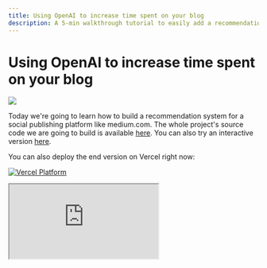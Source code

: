 ```yaml
---
title: Using OpenAI to increase time spent on your blog
description: A 5-min walkthrough tutorial to easily add a recommendation engine to your nextjs blog
---
```



# Using OpenAI to increase time spent on your blog

<Image src="/recsys-end-result.png" width={800} height={500} />

Today we're going to learn how to build a recommendation system for a social publishing platform like medium.com.
The whole project's source code we are going to build is available [here](https://github.com/different-ai/embedbase-recommendation-engine-example/tree/complete).
You can also try an interactive version [here](https://embedbase-recommendation-engine-example-git-complete-prologe.vercel.app/posts/understanding-machine-learning-embeddings).

You can also deploy the end version on Vercel right now:

[![Vercel Platform](https://vercel.com/button)](https://vercel.com/new/clone?repository-url=https%3A%2F%2Fgithub.com%2Fdifferent-ai%2Fembedbase-recommendation-engine-example%2Ftree%2Fcomplete&env=EMBEDBASE_API_KEY&envDescription=Embedbase%20API%20key%20is%20necessary%20to%20use%20Embedbase%20Cloud%2C%20you%20can%20also%20self-host%20it!&envLink=https%3A%2F%2Fapp.embedbase.xyz%2Fsignup)

<div 
  style={{ position: 'relative', paddingBottom: '62.5%', height: 0 }}
  >
  <iframe 
    src="https://www.loom.com/embed/0bbdf3ca54dd4010872df2ad2b695e37"
    style={{ position: 'absolute', top: 0, left: 0, width: '100%', height: '100%' }}
  />
</div>


# Overview

We're going to cover a few things here, but the big picture is that:  

1. We will need to turn our blog posts into a numerical representation called "embeddings" and store it in a database.
2. We will get the most similar blog posts to the one currently being read
3. We will display these similar blog posts on the side

Concretely, it only consists in:
1. `embedbase.dataset('recsys').batchAdd('<my blog posts>')`
2. `embedbase.dataset('recsys').search('<my blog post content>')`

Here, "search" allows you to get recommendations.

Yay! Two lines of code to implement the core of a recommendation system.

## Diving into the implementation

As a reminder, we will create a **recommendation engine for your publishing platform** we will be using NextJS and tailwindcss. We will also use [Embedbase](https://embedbase.xyz/) as a database. 
Other libraries used:
- `gray-matter` to parse Markdown front-matter (used to store document metadata, useful when you get the recommended results)
- `swr` to easily fetch data from NextJS API endpoints
- `heroicons` for icons
- Last, `react-markdown` to display nice Markdown to the user

Alright let's get started 🚀

Here's what you'll be needing for this tutorial  
- [Embedbase api key](https://app.embedbase.xyz/signup), a database that allows you to find "most similar results". Not all databases are suited for this kind of job. Today we'll be using Embedbase which allows you to do just that. Embedbase allows you to find "semantic similarity" between a search query and stored content.

You can now `clone` the repository like so:

```bash
git clone https://github.com/different-ai/embedbase-recommendation-engine-example
```

Open it with your favourite IDE, and install the dependencies:

```bash
npm i
```

Now you should be able to run the project:

```bash
npm run dev
```

Write the Embedbase API key you just created in `.env.local`:

```
EMBEDBASE_API_KEY="<YOUR KEY>"
```

### Creating a few blog posts  
  
As you can see the `_posts` folder contains a few blog posts, with some front-matter `yaml` metadata that give additional information about the file.

<Image src="/recsys-blog-post-example.png" width={800} height={500} />

ℹ️ Disclaimer: The blog posts included inside of the repo you just downloaded were generated by GPT-4

### Preparing and storing the documents  
  
The first step requires us to store our blog posts in Embedbase. 

To read the blog posts we've just written, we will need to implement a small piece of code to parse the Markdown front-matter and store it in documents metadata, it will improve the recommendation experience with additional information. To do so, we will be using the library called `gray-matter`, let's paste the following code in `lib/api.ts`:

```ts filename="lib/api.ts"
import fs from 'fs'
import { join } from 'path'
import matter from 'gray-matter'

// Get the absolute path to the posts directory
const postsDirectory = join(process.cwd(), '_posts')

export function getPostBySlug(slug: string, fields: string[] = []) {
	const realSlug = slug.replace(/\.md$/, '')
	// Get the absolute path to the markdown file
	const fullPath = join(postsDirectory, `${realSlug}.md`)
	// Read the markdown file as a string
	const fileContents = fs.readFileSync(fullPath, 'utf8')
	// Use gray-matter to parse the post metadata section
	const { data, content } = matter(fileContents)

	type Items = {
		[key: string]: string
	}

	const items: Items = {}

	// Store each field in the items object
	fields.forEach((field) => {
		if (field === 'slug') {
			items[field] = realSlug
		}
		if (field === 'content') {
			items[field] = content
		}
		if (typeof data[field] !== 'undefined') {
			items[field] = data[field]
		}
	})

	return items
}
```

Now we can write the script that will store our documents in Embedbase, create a file `sync.ts` in the folder `scripts`.

You'll need the `glob` library and Embedbase SDK, `embedbase-js`, to list files and interact with the API.

In Embedbase, the concept of `dataset` represents one of your data sources, for example, the food you eat, your shopping list, customer feedback, or product reviews.
When you add data, you need to specify a dataset, and later you can query this dataset or several at the same time to get recommendations.

Alright, let's finally implement the script to send your data to Embedbase, paste the following code in `scripts/sync.ts`:

```ts filename="scripts/sync.ts"
import glob from "glob";
import { splitText, createClient, BatchAddDocument } from 'embedbase-js'
import { getPostBySlug } from "../lib/api";

try {
    // load the .env.local file to get the api key
    require("dotenv").config({ path: ".env.local" });
} catch (e) {
    console.log("No .env file found" + e);
}
// you can find the api key at https://app.embedbase.xyz
const apiKey = process.env.EMBEDBASE_API_KEY;
// this is using the hosted instance
const url = 'https://api.embedbase.xyz'
const embedbase = createClient(url, apiKey)

const batch = async (myList: any[], fn: (chunk: any[]) => Promise<any>) => {
    const batchSize = 100;
    // add to embedbase by batches of size 100
    return Promise.all(
        myList.reduce((acc: BatchAddDocument[][], chunk, i) => {
            if (i % batchSize === 0) {
                acc.push(myList.slice(i, i + batchSize));
            }
            return acc;
            // here we are using the batchAdd method to send the documents to embedbase
        }, []).map(fn)
    )
}

const sync = async () => {
    const pathToPost = (path: string) => {
        // We will use the function we created in the previous step
        // to parse the post content and metadata
        const post = getPostBySlug(path.split("/").slice(-1)[0], [
            'title',
            'date',
            'slug',
            'excerpt',
            'content'
        ])
        return {
            data: post.content,
            metadata: {
                path: post.slug,
                title: post.title,
                date: post.date,
                excerpt: post.excerpt,
            }
        }
    };
    // read all files under _posts/* with .md extension
    const documents = glob.sync("_posts/**/*.md").map(pathToPost);

    // using chunks is useful to send batches of documents to embedbase
    // this is useful when you send a lot of data
    const chunks = []
    await Promise.all(documents.map((document) =>
        splitText(document.data).map(({ chunk, start, end }) => chunks.push({
            data: chunk,
            metadata: document.metadata,
        })))
    )
    const datasetId = `recsys`

    console.log(`Syncing to ${datasetId} ${chunks.length} documents`);

    // add to embedbase by batches of size 100
    return batch(chunks, (chunk) => embedbase.dataset(datasetId).batchAdd(chunk))
        .then((e) => e.flat())
        .then((e) => console.log(`Synced ${e.length} documents to ${datasetId}`, e))
        .catch(console.error);
}

sync();
```

Great, you can run it now:
  
```bash
npx tsx ./scripts/sync.ts
```
  
This is what you should be seeing:

<Image src="/sync-blog-posts.png" width={800} height={400} />

Protip: you can even visualise your data now in Embedbase dashboard (which is [open-source](https://github.com/different-ai/embedbase/tree/main/dashboard)), [here](https://app.embedbase.xyz/dashboard/explorer/recsys?page=0):

<Image src="/dashboard.png" width={800} height={400} />

Or ask questions about it using ChatGPT [here](https://app.embedbase.xyz/dashboard/playground) (make sure to tick the "recsys" dataset):

<Image src="/playground.png" width={800} height={400} />

### Implementing the recommendation function  

Now, we want to be able to get recommendations for our blog posts, we will add an API endpoint (if you are unfamiliar with NextJS API pages, check out [this](https://vercel.com/docs/concepts/functions/serverless-functions)) in `pages/api/recommend.ts`:

```ts filename="pages/api/recommend.ts"
import { createClient } from "embedbase-js";

// Let's create an Embedbase client with our API key
const embedbase = createClient("https://api.embedbase.xyz", process.env.EMBEDBASE_API_KEY);

export default async function recommend (req, res) {
	const query = req.body.query;
	if (!query) {
		res.status(400).json({ error: "Missing query" });
		return;
	}

	const datasetId = "recsys";
	// in this case even if we call the function search, 
	// we actually get recommendations
	let results = await embedbase.dataset(datasetId).search(query, {
		// We want to get the first 4 results
		limit: 4,
	});
	res.status(200).json(results);
}
```


### Building the blog interface

All we have to do now is connect it all in a friendly user interface and we're done!

#### Components

As a reminder, we are using tailwindcss for the styling which allows you to "Rapidly build modern websites without ever leaving your HTML":

```tsx filename="components/BlogSection.tsx"
interface BlogPost {
  id: string
  title: string
  href: string
  date: string
  snippet: string
}


interface BlogSectionProps {
  posts: BlogPost[]
}

export default function Example({ posts }: BlogSectionProps) {
  return (
    <div className="bg-white py-24 sm:py-32">
      <div className="mx-auto max-w-7xl px-6 lg:px-8">
        <div className="mx-auto max-w-2xl">
          <h2 className="text-3xl font-bold tracking-tight text-gray-900 sm:text-4xl">From the blog</h2>
          <div className="mt-10 space-y-16 border-t border-gray-200 pt-10 sm:mt-16 sm:pt-16">
            {posts.length === 0 &&
              <div role="status" className="max-w-md p-4 space-y-4 border border-gray-200 divide-y divide-gray-200 rounded shadow animate-pulse dark:divide-gray-700 md:p-6 dark:border-gray-700">
                <div className="flex items-center justify-between">
                  <div>
                    <div className="h-2.5 bg-gray-300 rounded-full dark:bg-gray-600 w-24 mb-2.5"></div>
                    <div className="w-32 h-2 bg-gray-200 rounded-full dark:bg-gray-700"></div>
                  </div>
                  <div className="h-2.5 bg-gray-300 rounded-full dark:bg-gray-700 w-12"></div>
                </div>
                <div className="flex items-center justify-between pt-4">
                  <div>
                    <div className="h-2.5 bg-gray-300 rounded-full dark:bg-gray-600 w-24 mb-2.5"></div>
                    <div className="w-32 h-2 bg-gray-200 rounded-full dark:bg-gray-700"></div>
                  </div>
                  <div className="h-2.5 bg-gray-300 rounded-full dark:bg-gray-700 w-12"></div>
                </div>
                <div className="flex items-center justify-between pt-4">
                  <div>
                    <div className="h-2.5 bg-gray-300 rounded-full dark:bg-gray-600 w-24 mb-2.5"></div>
                    <div className="w-32 h-2 bg-gray-200 rounded-full dark:bg-gray-700"></div>
                  </div>
                  <div className="h-2.5 bg-gray-300 rounded-full dark:bg-gray-700 w-12"></div>
                </div>
                <div className="flex items-center justify-between pt-4">
                  <div>
                    <div className="h-2.5 bg-gray-300 rounded-full dark:bg-gray-600 w-24 mb-2.5"></div>
                    <div className="w-32 h-2 bg-gray-200 rounded-full dark:bg-gray-700"></div>
                  </div>
                  <div className="h-2.5 bg-gray-300 rounded-full dark:bg-gray-700 w-12"></div>
                </div>
                <div className="flex items-center justify-between pt-4">
                  <div>
                    <div className="h-2.5 bg-gray-300 rounded-full dark:bg-gray-600 w-24 mb-2.5"></div>
                    <div className="w-32 h-2 bg-gray-200 rounded-full dark:bg-gray-700"></div>
                  </div>
                  <div className="h-2.5 bg-gray-300 rounded-full dark:bg-gray-700 w-12"></div>
                </div>
                <span className="sr-only">Loading...</span>
              </div>
            }
            {posts.map((post) => (
              <article key={post.id} className="flex max-w-xl flex-col items-start justify-between">
                <div className="flex items-center gap-x-4 text-xs">
                  <time dateTime={post.date} className="text-gray-500">
                    {post.date}
                  </time>
                </div>
                <div className="group relative">
                  <h3 className="mt-3 text-lg font-semibold leading-6 text-gray-900 group-hover:text-gray-600">
                    <a href={post.href}>
                      <span className="absolute inset-0" />
                      {post.title}
                    </a>
                  </h3>
                  <p className="mt-5 line-clamp-3 text-sm leading-6 text-gray-600">{post.snippet}</p>
                </div>
              </article>
            ))}
          </div>
        </div>
      </div>
    </div>
  )
}
```

```tsx filename="components/ContentSection.tsx"
import Markdown from './Markdown';

interface ContentSectionProps {
  title: string
  content: string
}


export default function ContentSection({ title, content }: ContentSectionProps) {

  return (
    <div className="bg-white px-6 py-32 lg:px-8 prose lg:prose-xl">
      <div className="mx-auto max-w-3xl text-base leading-7 text-gray-700">
        <h1 className="mt-2 text-3xl font-bold tracking-tight text-gray-900 sm:text-4xl">{title}</h1>
        <Markdown>{content}</Markdown>
      </div>
    </div>
  )
}
```

```tsx filename="components/Markdown.tsx"
import ReactMarkdown from "react-markdown";
import { PrismLight as SyntaxHighlighter } from "react-syntax-highlighter";
import tsx from "react-syntax-highlighter/dist/cjs/languages/prism/tsx";
import typescript from "react-syntax-highlighter/dist/cjs/languages/prism/typescript";
import scss from "react-syntax-highlighter/dist/cjs/languages/prism/scss";
import bash from "react-syntax-highlighter/dist/cjs/languages/prism/bash";
import markdown from "react-syntax-highlighter/dist/cjs/languages/prism/markdown";
import json from "react-syntax-highlighter/dist/cjs/languages/prism/json";

SyntaxHighlighter.registerLanguage("tsx", tsx);
SyntaxHighlighter.registerLanguage("typescript", typescript);
SyntaxHighlighter.registerLanguage("scss", scss);
SyntaxHighlighter.registerLanguage("bash", bash);
SyntaxHighlighter.registerLanguage("markdown", markdown);
SyntaxHighlighter.registerLanguage("json", json);

import rangeParser from "parse-numeric-range";
import { oneDark } from "react-syntax-highlighter/dist/cjs/styles/prism";

const Markdown = ({ children }) => {
  const syntaxTheme = oneDark;

  const MarkdownComponents: object = {
    code({ node, inline, className, ...props }) {
      const hasLang = /language-(\w+)/.exec(className || "");
      const hasMeta = node?.data?.meta;

      const applyHighlights: object = (applyHighlights: number) => {
        if (hasMeta) {
          const RE = /{([\d,-]+)}/;
          const metadata = node.data.meta?.replace(/\s/g, "");
          const strlineNumbers = RE?.test(metadata)
            ? RE?.exec(metadata)[1]
            : "0";
          const highlightLines = rangeParser(strlineNumbers);
          const highlight = highlightLines;
          const data: string = highlight.includes(applyHighlights)
            ? "highlight"
            : null;
          return { data };
        } else {
          return {};
        }
      };

      return hasLang ? (
        <SyntaxHighlighter
          style={syntaxTheme}
          language={hasLang[1]}
          PreTag="div"
          className="codeStyle"
          showLineNumbers={true}
          wrapLines={hasMeta}
          useInlineStyles={true}
          lineProps={applyHighlights}
        >
          {props.children}
        </SyntaxHighlighter>
      ) : (
        <code className={className} {...props} />
      );
    },
  };

  return (
    <ReactMarkdown components={MarkdownComponents}>{children}</ReactMarkdown>
  );
};

export default Markdown;
```

#### Pages

When it comes to pages, we'll tweak `pages/index.tsx` to redirect to the first blog post page:

```tsx filename="pages/index.tsx"
import Head from 'next/head'
import { useRouter } from 'next/router'
import { useEffect } from 'react'


export default function Home() {
  const router = useRouter()
  useEffect(() => {
    router.push('/posts/understanding-machine-learning-embeddings')
  }, [router])
  return (
    <>
      <Head>
        <title>Embedbase recommendation engine</title>
        <meta name="description" content="Embedbase recommendation engine" />
        <meta name="viewport" content="width=device-width, initial-scale=1" />
        <link rel="icon" href="/favicon.ico" />
      </Head>
    </>
  )
}
```

And create this post page that will use the components we previously built in addition to the `recommend` api endpoint:

```tsx filename="pages/posts/[post].tsx"
import useSWR, { Fetcher } from "swr";
import BlogSection from "../../components/BlogSection";
import ContentSection from "../../components/ContentSection";
import { ClientSearchData } from "embedbase-js";
import { getPostBySlug } from "../../lib/api";
export default function Index({ post }) {
    const fetcherSearch: Fetcher<ClientSearchData, string> = () => fetch('/api/recommend', {
        method: 'POST',
        headers: { 'Content-Type': 'application/json' },
        body: JSON.stringify({ query: post.content }),
    }).then((res) => res.json());
    const { data: similarities, error: errorSearch } =
        useSWR('/api/search', fetcherSearch);
    console.log("similarities", similarities);
    return (
        <main className='flex flex-col md:flex-row'>
            <div className='flex-1'>
                <ContentSection title={post.title} content={post.content} />
            </div>
            <aside className='md:w-1/3 md:ml-8'>
                <BlogSection posts={similarities
                    // @ts-ignore
                    ?.filter((result) => result.metadata.path !== post.slug)
                    .map((similarity) => ({
                        id: similarity.hash,
                        // @ts-ignore
                        title: similarity.metadata?.title,
                        // @ts-ignore
                        href: similarity.metadata?.path,
                        // @ts-ignore
                        date: similarity.metadata?.date.split('T')[0],
                        // @ts-ignore
                        snippet: similarity.metadata?.excerpt,
                    })) || []} />
            </aside>
        </main>
    )
}


export const getServerSideProps = async (ctx) => {
    const { post: postPath } = ctx.params
    const post = getPostBySlug(postPath, [
        'title',
        'date',
        'slug',
        'excerpt',
        'content'
    ])
    return {
        props: {
            post: post,
        },
    }
}
```

Head to the browser to see the results (http://localhost:3000)
You should see this:

<Image src="/recsys-end-result.png" width={800} height={500} />

Of course, feel free to tweak the style 😁.

## Closing thoughts

In summary, we have:
- Created a few blog posts
- Prepared and stored our blog posts in Embedbase
- Created the recommendation engine in a few lines of code
- Built an interface to display blog posts and their recommendations

Thank you for reading this blog post, you can find the complete code on the ["complete" branch of the repository](https://github.com/different-ai/embedbase-recommendation-engine-example/tree/complete)

If you liked this blog post, leave a star ⭐️ on https://github.com/different-ai/embedbase, if you have any feedback, [issues are highly appreciated ❤️](https://github.com/different-ai/embedbase/issues/new/choose). If you want to self-host it, please [book a demo](https://cal.com/potato/20min) 😁.
Please feel free to contact us for any help or [join the Discord community](https://discord.gg/pMNeuGrDky) 🔥.

## Further reading

- [Check out this Github action that automatically index your blog posts at every push](https://github.com/different-ai/embedbase-recommendation-engine-example/blob/complete/.github/workflows/index.yaml)
- Examples and other resources on [GPT-4 powered Embedbase documentation](https://docs.embedbase.xyz)
